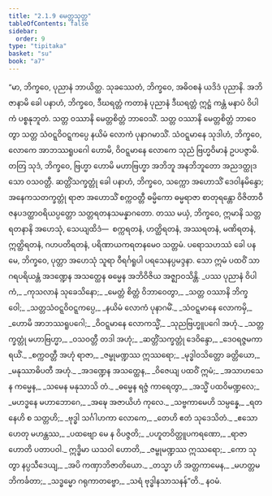 ```yaml
---
title: "2.1.9 မေတ္တသုတ္တ"
tableOfContents: false
sidebar:
  order: 9
type: "tipitaka"
basket: "su"
book: "a7"
---
```



<DynamicBreadcrumb />

<Division number="62" book="a7" e="ch" v="16" p="465">

<Paragraph number="401" book="a7">
“မာ, ဘိက္ခဝေ, ပုညာနံ ဘာယိတ္ထ. သုခဿေတံ, ဘိက္ခဝေ, အဓိဝစနံ ယဒိဒံ ပုညာနိ. အဘိဇာနာမိ ခေါ ပနာဟံ, ဘိက္ခဝေ, ဒီဃရတ္တံ ကတာနံ ပုညာနံ ဒီဃရတ္တံ ဣဋ္ဌံ ကန္တံ မနာပံ ဝိပါကံ ပစ္စနုဘူတံ. သတ္တ ဝဿာနိ မေတ္တစိတ္တံ ဘာဝေသိံ. သတ္တ ဝဿာနိ မေတ္တစိတ္တံ ဘာဝေတွာ သတ္တ သံဝဋ္ဋဝိဝဋ္ဋကပ္ပေ နယိမံ လောကံ ပုနာဂမာသိံ. သံဝဋ္ဋမာနေ သုဒါဟံ, ဘိက္ခဝေ, လောကေ အာဘဿရူပဂေါ ဟောမိ, ဝိဝဋ္ဋမာနေ လောကေ သုညံ ဗြဟ္မဝိမာနံ ဥပပဇ္ဇာမိ.
</Paragraph>

<Paragraph number="402" book="a7">
တတြ သုဒံ, ဘိက္ခဝေ, ဗြဟ္မာ ဟောမိ မဟာဗြဟ္မာ အဘိဘူ အနဘိဘူတော အညဒတ္ထုဒသော ဝသဝတ္တီ. ဆတ္တိံသက္ခတ္တုံ ခေါ ပနာဟံ, ဘိက္ခဝေ, သက္ကော အဟောသိံ ဒေဝါနမိန္ဒော; အနေကသတက္ခတ္တုံ ရာဇာ အဟောသိံ စက္ကဝတ္တီ ဓမ္မိကော ဓမ္မရာဇာ စာတုရန္တော ဝိဇိတာဝီ ဇနပဒတ္ထာဝရိယပ္ပတ္တော သတ္တရတနသမန္နာဂတော. တဿ မယှံ, ဘိက္ခဝေ, ဣမာနိ သတ္တ ရတနာနိ အဟေသုံ, သေယျထိဒံ—  စက္ကရတနံ, ဟတ္ထိရတနံ, အဿရတနံ, မဏိရတနံ, ဣတ္ထိရတနံ, ဂဟပတိရတနံ, ပရိဏာယကရတနမေဝ သတ္တမံ. ပရောသဟဿံ ခေါ ပန မေ, ဘိက္ခဝေ, ပုတ္တာ အဟေသုံ သူရာ ဝီရင်္ဂရူပါ ပရသေနပ္ပမဒ္ဒနာ. သော ဣမံ ပထဝိံ သာဂရပရိယန္တံ အဒဏ္ဍေန အသတ္ထေန ဓမ္မေန အဘိဝိဇိယ အဇ္ဈာဝသိန္တိ.
</Paragraph>

<Paragraph number="403" type="verses" book="a7">
_ပဿ ပုညာနံ ဝိပါကံ,_  
_ကုသလာနံ သုခေသိနော;_  
_မေတ္တံ စိတ္တံ ဝိဘာဝေတွာ,_  
_သတ္တ ဝဿာနိ ဘိက္ခဝေါ;_  
_သတ္တသံဝဋ္ဋဝိဝဋ္ဋကပ္ပေ,_  
_နယိမံ လောကံ ပုနာဂမိံ._  

</Paragraph>

<Paragraph number="404" type="verses" book="a7">
_သံဝဋ္ဋမာနေ လောကမှိ,_  
_ဟောမိ အာဘဿရူပဂေါ;_  
_ဝိဝဋ္ဋမာနေ လောကသ္မိံ,_  
_သုညဗြဟ္မူပဂေါ အဟုံ._  

</Paragraph>

<Paragraph number="405" type="verses" book="a7">
_သတ္တက္ခတ္တုံ မဟာဗြဟ္မာ,_  
_ဝသဝတ္တီ တဒါ အဟုံ;_  
_ဆတ္တိံသက္ခတ္တုံ ဒေဝိန္ဒော,_  
_ဒေဝရဇ္ဇမကာရယိံ._  

</Paragraph>

<Paragraph number="406" type="verses" book="a7">
_စက္ကဝတ္တီ အဟုံ ရာဇာ,_  
_ဇမ္ဗုမဏ္ဍဿ ဣဿရော;_  
_မုဒ္ဓါဝသိတ္တော ခတ္တိယော,_  
_မနုဿာဓိပတီ အဟုံ._  

</Paragraph>

<Paragraph number="407" type="verses" book="a7">
_အဒဏ္ဍေန အသတ္ထေန,_  
_ဝိဇေယျ ပထဝိံ ဣမံ;_  
_အသာဟသေန ကမ္မေန,_  
_သမေန မနုသာသိ တံ._  

</Paragraph>

<Paragraph number="408" type="verses" book="a7">
_ဓမ္မေန ရဇ္ဇံ ကာရေတွာ,_  
_အသ္မိံ ပထဝိမဏ္ဍလေ;_  
_မဟဒ္ဓနေ မဟာဘောဂေ,_  
_အဍ္ဎေ အဇာယိဟံ ကုလေ._  

</Paragraph>

<Paragraph number="409" type="verses" book="a7">
_သဗ္ဗကာမေဟိ သမ္ပန္နေ,_  
_ရတနေဟိ စ သတ္တဟိ;_  
_ဗုဒ္ဓါ သင်္ဂါဟကာ လောကေ,_  
_တေဟိ ဧတံ သုဒေသိတံ._  

</Paragraph>

<Paragraph number="410" type="verses" book="a7">
_ဧသော ဟေတု မဟန္တဿ,_  
_ပထဗျော မေ န ဝိပဇ္ဇတိ;_  
_ပဟူတဝိတ္တူပကရဏော,_  
_ရာဇာ ဟောတိ ပတာပဝါ._  

</Paragraph>

<Paragraph number="411" type="verses" book="a7">
ဣဒ္ဓိမာ ယသဝါ ဟောတိ,_  
_ဇမ္ဗုမဏ္ဍဿ ဣဿရော;_  
_ကော သုတွာ နပ္ပသီဒေယျ,_  
_အပိ ကဏှာဘိဇာတိယော._  

</Paragraph>

<Paragraph number="412" type="verses" book="a7">
_တသ္မာ ဟိ အတ္တကာမေန,_  
_မဟတ္တမဘိကင်္ခတာ;_  
_သဒ္ဓမ္မော ဂရုကာတဗ္ဗော,_  
_သရံ ဗုဒ္ဓါနသာသနန်”တိ._  


</Paragraph>
</Division>

<Paragraph number="413" type="center" book="a7">
နဝမံ.
</Paragraph>